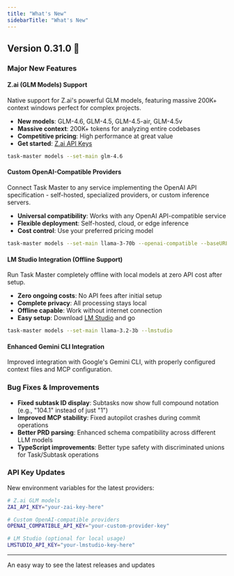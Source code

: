 ```yaml
---
title: "What's New"
sidebarTitle: "What's New"
---
```


## Version 0.31.0 🚀

### Major New Features

#### Z.ai (GLM Models) Support
Native support for Z.ai's powerful GLM models, featuring massive 200K+ context windows perfect for complex projects.

- **New models**: GLM-4.6, GLM-4.5, GLM-4.5-air, GLM-4.5v
- **Massive context**: 200K+ tokens for analyzing entire codebases
- **Competitive pricing**: High performance at great value
- **Get started**: [Z.ai API Keys](https://z.ai/manage-apikey/apikey-list)

```bash
task-master models --set-main glm-4.6
```

#### Custom OpenAI-Compatible Providers
Connect Task Master to any service implementing the OpenAI API specification - self-hosted, specialized providers, or custom inference servers.

- **Universal compatibility**: Works with any OpenAI API-compatible service
- **Flexible deployment**: Self-hosted, cloud, or edge inference
- **Cost control**: Use your preferred pricing model

```bash
task-master models --set-main llama-3-70b --openai-compatible --baseURL http://localhost:8000/v1
```

#### LM Studio Integration (Offline Support)
Run Task Master completely offline with local models at zero API cost after setup.

- **Zero ongoing costs**: No API fees after initial setup
- **Complete privacy**: All processing stays local
- **Offline capable**: Work without internet connection
- **Easy setup**: Download [LM Studio](https://lmstudio.ai/) and go

```bash
task-master models --set-main llama-3.2-3b --lmstudio
```

#### Enhanced Gemini CLI Integration
Improved integration with Google's Gemini CLI, with properly configured context files and MCP configuration.

### Bug Fixes & Improvements

- **Fixed subtask ID display**: Subtasks now show full compound notation (e.g., "104.1" instead of just "1")
- **Improved MCP stability**: Fixed autopilot crashes during commit operations
- **Better PRD parsing**: Enhanced schema compatibility across different LLM models
- **TypeScript improvements**: Better type safety with discriminated unions for Task/Subtask operations

### API Key Updates

New environment variables for the latest providers:

```bash
# Z.ai GLM models
ZAI_API_KEY="your-zai-key-here"

# Custom OpenAI-compatible providers  
OPENAI_COMPATIBLE_API_KEY="your-custom-provider-key"

# LM Studio (optional for local usage)
LMSTUDIO_API_KEY="your-lmstudio-key-here"
```

---

An easy way to see the latest releases and updates